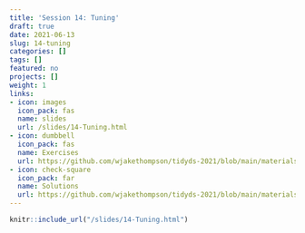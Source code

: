 ```yaml
---
title: 'Session 14: Tuning'
draft: true
date: 2021-06-13
slug: 14-tuning
categories: []
tags: []
featured: no
projects: []
weight: 1
links:
- icon: images
  icon_pack: fas
  name: slides
  url: /slides/14-Tuning.html
- icon: dumbbell
  icon_pack: fas
  name: Exercises
  url: https://github.com/wjakethompson/tidyds-2021/blob/main/materials/exercises/14-tuning.Rmd
- icon: check-square
  icon_pack: far
  name: Solutions
  url: https://github.com/wjakethompson/tidyds-2021/blob/main/materials/solutions/14-tuning-solutions.Rmd
---
```


```r
knitr::include_url("/slides/14-Tuning.html")
```
